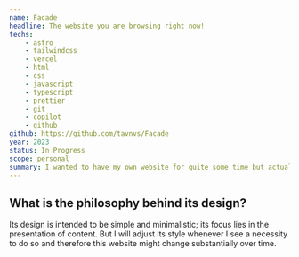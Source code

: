 ```yaml
---
name: Facade
headline: The website you are browsing right now!
techs:
    - astro
    - tailwindcss
    - vercel
    - html
    - css
    - javascript
    - typescript
    - prettier
    - git
    - copilot
    - github
github: https://github.com/tavnvs/Facade
year: 2023
status: In Progress
scope: personal
summary: I wanted to have my own website for quite some time but actually never managed to create one. Maybe also due to limited time but I guess the main reason was that there was actually no interesting framework to use. Or at least I did not know any. This changed when I heard from Astro - a framework for server-side rendering of websites where you can use all the frontend frameworks you like. As soon as heard about it - probably from hacker news - I started working with it and creating my own website. I also use TailwindCSS for styling my website - another framework that I have heard about before but never had a chance to try. This website is intended to host any kind of information about me and what I do.
---
```


## What is the philosophy behind its design?

Its design is intended to be simple and minimalistic; its focus lies in the presentation of content. But I will adjust its style whenever I see a necessity to do so and therefore this website might change substantially over time.
